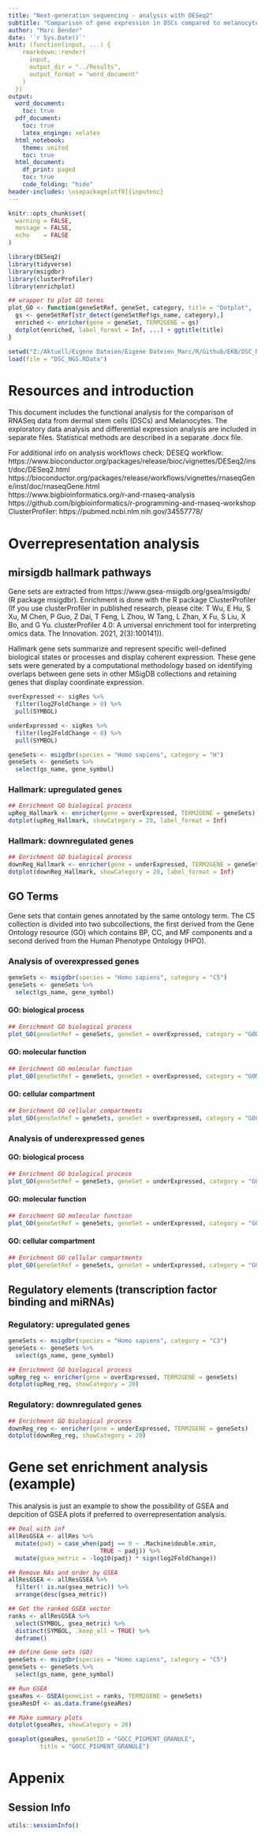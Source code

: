 ---
title: "Next-generation sequencing - analysis with DESeq2"
subtitle: "Comparison of gene expression in DSCs compared to melanocytes - functional analysis"
author: "Marc Bender"
date: '`r Sys.Date()`'
knit: (function(input, ...) {
    rmarkdown::render(
      input,
      output_dir = "../Results",
      output_format = "word_document"
    )
  })
output: 
  word_document:
    toc: true
  pdf_document:
    toc: true
    latex_enginge: xelatex
  html_notebook:
    theme: united
    toc: true
  html_document:
    df_print: paged
    toc: true
    code_folding: "hide"
header-includes: \usepackage[utf8]{inputenc}
---


```{r setup, include = FALSE}
knitr::opts_chunk$set(
  warning = FALSE,
  message = FALSE,
  echo    = FALSE
)
```

```{r load_libraries, include = FALSE}
library(DESeq2)
library(tidyverse)
library(msigdbr)
library(clusterProfiler)
library(enrichplot)
```

```{r custom_functions, include = FALSE}
## wrapper to plot GO terms
plot_GO <- function(geneSetRef, geneSet, category, title = "Dotplot", ...){
  gs <- geneSetRef[str_detect(geneSetRef$gs_name, category),]
  enriched <- enricher(gene = geneSet, TERM2GENE = gs)
  dotplot(enriched, label_format = Inf, ...) + ggtitle(title)
}
```

```{r load_data}
setwd("Z:/Aktuell/Eigene Dateien/Eigene Dateien_Marc/R/Github/EKB/DSC_NGS/")
load(file = "DSC_NGS.RData")
```

\newpage 
# Resources and introduction

This document includes the functional analysis for the comparison of RNASeq data from dermal stem cells (DSCs) and Melanocytes. The exploratory data analysis and differential expression analysis are included in separate files. Statistical methods are described in a separate .docx file. 

For additional info on analysis workflows check: 
DESEQ workflow: https://www.bioconductor.org/packages/release/bioc/vignettes/DESeq2/inst/doc/DESeq2.html 
https://bioconductor.org/packages/release/workflows/vignettes/rnaseqGene/inst/doc/rnaseqGene.html  
https://www.bigbioinformatics.org/r-and-rnaseq-analysis 
https://github.com/bigbioinformatics/r-programming-and-rnaseq-workshop 
ClusterProfiler: https://pubmed.ncbi.nlm.nih.gov/34557778/ 

\newpage
# Overrepresentation analysis

## mirsigdb hallmark pathways

Gene sets are extracted from https://www.gsea-msigdb.org/gsea/msigdb/ (R package msigdbr). Enrichment is done with the R package ClusterProfiler (If you use clusterProfiler in published research, please cite:
T Wu, E Hu, S Xu, M Chen, P Guo, Z Dai, T Feng, L Zhou, W Tang, L Zhan, X Fu, S Liu, X Bo, and G Yu. clusterProfiler 4.0: A universal enrichment tool for interpreting omics data. The Innovation. 2021, 2(3):100141)).

Hallmark gene sets summarize and represent specific well-defined biological states or processes and display coherent expression. These gene sets were generated by a computational methodology based on identifying overlaps between gene sets in other MSigDB collections and retaining genes that display coordinate expression.

```{r define_Hallmark_GS}
overExpressed <- sigRes %>%
  filter(log2FoldChange > 0) %>%
  pull(SYMBOL)

underExpressed <- sigRes %>%
  filter(log2FoldChange < 0) %>%
  pull(SYMBOL)

geneSets <- msigdbr(species = "Homo sapiens", category = "H")
geneSets <- geneSets %>%
  select(gs_name, gene_symbol)
```

### Hallmark: upregulated genes
```{r hallmark_up, dpi = 300, fig.width=13, fig.height= 12}
## Enrichment GO biological process
upReg_Hallmark <- enricher(gene = overExpressed, TERM2GENE = geneSets)
dotplot(upReg_Hallmark, showCategory = 20, label_format = Inf)
```

\newpage
### Hallmark: downregulated genes
```{r hallmark_down, dpi = 300, fig.width=13, fig.height= 11}
## Enrichment GO biological process
downReg_Hallmark <- enricher(gene = underExpressed, TERM2GENE = geneSets)
dotplot(downReg_Hallmark, showCategory = 20, label_format = Inf)
```

\newpage
## GO Terms

Gene sets that contain genes annotated by the same ontology term. The C5 collection is divided into two subcollections, the first derived from the Gene Ontology resource (GO) which contains BP, CC, and MF components and a second derived from the Human Phenotype Ontology (HPO).

### Analysis of overexpressed genes
```{r define_upreg}
geneSets <- msigdbr(species = "Homo sapiens", category = "C5")
geneSets <- geneSets %>%
  select(gs_name, gene_symbol)
```

\newpage
#### GO: biological process
```{r GOBP_up, dpi = 300, fig.width=13, fig.height= 11}
## Enrichment GO biological process
plot_GO(geneSetRef = geneSets, geneSet = overExpressed, category = "GOBP", showCategory = 20)
```

\newpage
#### GO: molecular function
```{r GOMF_up, dpi = 300, fig.width=13, fig.height= 11}
## Enrichment GO molecular function
plot_GO(geneSetRef = geneSets, geneSet = overExpressed, category = "GOMF", showCategory = 20)
```

\newpage
#### GO: cellular compartment
```{r GOCC_up, dpi = 300, fig.width=13, fig.height= 11}
## Enrichment GO cellular compartments
plot_GO(geneSetRef = geneSets, geneSet = overExpressed, category = "GOCC", showCategory = 20)
```

\newpage
### Analysis of underexpressed genes

#### GO: biological process
```{r GOBP_down, dpi = 300, fig.width=13, fig.height= 11}
## Enrichment GO biological process
plot_GO(geneSetRef = geneSets, geneSet = underExpressed, category = "GOBP", showCategory = 20)
```

\newpage
#### GO: molecular function
```{r GOMF_down, dpi = 300, fig.width=13, fig.height= 11}
## Enrichment GO molecular function
plot_GO(geneSetRef = geneSets, geneSet = underExpressed, category = "GOMF", showCategory = 20)
```

\newpage
#### GO: cellular compartment
```{r GOCC_down, dpi = 300, fig.width=13, fig.height= 11}
## Enrichment GO cellular compartments
plot_GO(geneSetRef = geneSets, geneSet = underExpressed, category = "GOCC", showCategory = 20)
```

\newpage
## Regulatory elements (transcription factor binding and miRNAs)

### Regulatory: upregulated genes
```{r reg_up, dpi = 300, fig.width=13, fig.height= 11}
geneSets <- msigdbr(species = "Homo sapiens", category = "C3")
geneSets <- geneSets %>%
  select(gs_name, gene_symbol)

## Enrichment GO biological process
upReg_reg <- enricher(gene = overExpressed, TERM2GENE = geneSets)
dotplot(upReg_reg, showCategory = 20)
```

\newpage
### Regulatory: downregulated genes
```{r reg_down, dpi = 300, fig.width=13, fig.height= 11}
## Enrichment GO biological process
downReg_reg <- enricher(gene = underExpressed, TERM2GENE = geneSets)
dotplot(downReg_reg, showCategory = 20)
```









\newpage
# Gene set enrichment analysis (example)

This analysis is just an example to show the possibility of GSEA and depcition of GSEA plots if preferred to overrepresentation analysis.

```{r gsea}
## Deal with inf
allResGSEA <- allRes %>%
  mutate(padj = case_when(padj == 0 ~ .Machine$double.xmin,
                          TRUE ~ padj)) %>%
  mutate(gsea_metric = -log10(padj) * sign(log2FoldChange))

## Remove NAs and order by GSEA
allResGSEA <- allResGSEA %>%
  filter(! is.na(gsea_metric)) %>%
  arrange(desc(gsea_metric))

## Get the ranked GSEA vector
ranks <- allResGSEA %>%
  select(SYMBOL, gsea_metric) %>%
  distinct(SYMBOL, .keep_all = TRUE) %>%
  deframe()

## define Gene sets (GO)
geneSets <- msigdbr(species = "Homo sapiens", category = "C5")
geneSets <- geneSets %>%
  select(gs_name, gene_symbol)

## Run GSEA
gseaRes <- GSEA(geneList = ranks, TERM2GENE = geneSets)
gseaResDf <- as.data.frame(gseaRes)
```

<!-- #### GO: biological process -->
<!-- ```{r GOBP_down, dpi = 300, fig.width=13, fig.height= 11} -->
<!-- ## Enrichment GO biological process -->
<!-- geneSets_GOBP <- geneSets[str_detect(geneSets$gs_name, "GOBP"),] -->
<!-- downReg_GOBP <- enricher(gene = underExpressed, TERM2GENE = geneSets_GOBP) -->
<!-- dotplot(downReg_GOBP, showCategory = 20) -->
<!-- ``` -->

```{r gsea_dotplot, dpi = 300, fig.width=10, fig.height= 12}
## Make summary plots
dotplot(gseaRes, showCategory = 20)
```

```{r gsea_testplot, dpi = 300, fig.width=7, fig.height= 5}
gseaplot(gseaRes, geneSetID = "GOCC_PIGMENT_GRANULE",
         title = "GOCC_PIGMENT_GRANULE")
```

\newpage
# Appenix

## Session Info
```{r}
utils::sessionInfo()
```

